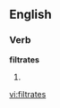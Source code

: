 
==English==

===Verb===
'''filtrates'''

# {{third-person singular of|[[filtrate]]}}

[[vi:filtrates]]